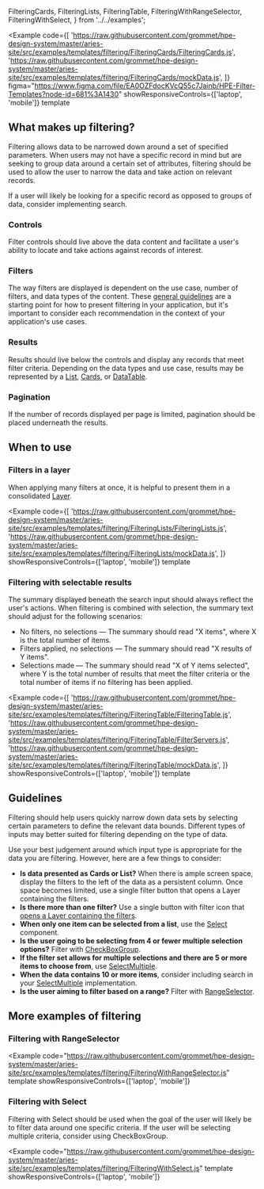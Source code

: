  FilteringCards,
  FilteringLists,
  FilteringTable,
  FilteringWithRangeSelector,
  FilteringWithSelect,
} from '../../examples';

<Example
  code={[
    'https://raw.githubusercontent.com/grommet/hpe-design-system/master/aries-site/src/examples/templates/filtering/FilteringCards/FilteringCards.js',
    'https://raw.githubusercontent.com/grommet/hpe-design-system/master/aries-site/src/examples/templates/filtering/FilteringCards/mockData.js',
  ]}
  figma="https://www.figma.com/file/EA0OZFdocKVcQ55c7Jainb/HPE-Filter-Templates?node-id=681%3A1430"
  showResponsiveControls={['laptop', 'mobile']}
  template
>
  <FilteringCards />
</Example>

## What makes up filtering?

Filtering allows data to be narrowed down around a set of specified parameters. When users may not have a specific record in mind but are seeking to group data around a certain set of attributes, filtering should be used to allow the user to narrow the data and take action on relevant records.

If a user will likely be looking for a specific record as opposed to groups of data, consider implementing search.

### Controls

Filter controls should live above the data content and facilitate a user's ability to locate and take actions against records of interest.

### Filters

The way filters are displayed is dependent on the use case, number of filters, and data types of the content. These [general guidelines](#guidelines) are a starting point for how to present filtering in your application, but it's important to consider each recommendation in the context of your application's use cases.

### Results

Results should live below the controls and display any records that meet filter criteria.
Depending on the data types and use case, results may be represented by a
[List](/templates/lists), [Cards](/components/card), or [DataTable](/components/datatable).

### Pagination

If the number of records displayed per page is limited, pagination should be placed underneath the results.

## When to use

### Filters in a layer

When applying many filters at once, it is helpful to present them in a consolidated [Layer](/components/layer).

<Example
  code={[
    'https://raw.githubusercontent.com/grommet/hpe-design-system/master/aries-site/src/examples/templates/filtering/FilteringLists/FilteringLists.js',
    'https://raw.githubusercontent.com/grommet/hpe-design-system/master/aries-site/src/examples/templates/filtering/FilteringLists/mockData.js',
  ]}
  showResponsiveControls={['laptop', 'mobile']}
  template
>
  <FilteringLists />
</Example>

### Filtering with selectable results

The summary displayed beneath the search input should always reflect the user's actions. When filtering is combined with selection, the summary text should adjust for the following scenarios:

- No filters, no selections &mdash; The summary should read "X items", where X is the total number of items.
- Filters applied, no selections &mdash; The summary should read "X results of Y items".
- Selections made &mdash; The summary should read "X of Y items selected", where Y is the total number of results that meet the filter criteria or the total number of items if no filtering has been applied.

<Example
  code={[
    'https://raw.githubusercontent.com/grommet/hpe-design-system/master/aries-site/src/examples/templates/filtering/FilteringTable/FilteringTable.js',
    'https://raw.githubusercontent.com/grommet/hpe-design-system/master/aries-site/src/examples/templates/filtering/FilteringTable/FilterServers.js',
    'https://raw.githubusercontent.com/grommet/hpe-design-system/master/aries-site/src/examples/templates/filtering/FilteringTable/mockData.js',
  ]}
  showResponsiveControls={['laptop', 'mobile']}
  template
>
  <FilteringTable />
</Example>

## Guidelines

Filtering should help users quickly narrow down data sets by selecting certain parameters to define the relevant data bounds. Different types of inputs may better suited for filtering depending on the type of data.

Use your best judgement around which input type is appropriate for the data you are filtering. However, here are a few things to consider:

- **Is data presented as Cards or List?** When there is ample screen space, display the
  filters to the left of the data as a persistent column. Once space
  becomes limited, use a single filter button that opens a Layer containing the filters.
- **Is there more than one filter?** Use a single button with filter icon that
  [opens a Layer containing the filters](/templates/filtering).
- **When only one item can be selected from a list**, use the [Select](/components/select) component.
- **Is the user going to be selecting from 4 or fewer multiple selection options?** Filter with
  [CheckBoxGroup](/components/CheckBoxGroup).
- **If the filter set allows for multiple selections and there are 5 or more items to choose from**, use [SelectMultiple](/components/SelectMultiple).
- **When the data contains 10 or more items**, consider including search in your [SelectMultiple](/components/SelectMultiple) implementation.
- **Is the user aiming to filter based on a range?** Filter with
  [RangeSelector](#filtering-with-rangeselector).

## More examples of filtering

### Filtering with RangeSelector

<Example
  code="https://raw.githubusercontent.com/grommet/hpe-design-system/master/aries-site/src/examples/templates/filtering/FilteringWithRangeSelector.js"
  template
  showResponsiveControls={['laptop', 'mobile']}
>
  <FilteringWithRangeSelector />
</Example>

### Filtering with Select

Filtering with Select should be used when the goal of the user will likely be to filter data around one specific criteria. If the user will be selecting multiple criteria, consider using CheckBoxGroup.

<Example
  code="https://raw.githubusercontent.com/grommet/hpe-design-system/master/aries-site/src/examples/templates/filtering/FilteringWithSelect.js"
  template
  showResponsiveControls={['laptop', 'mobile']}
>
  <FilteringWithSelect />
</Example>
